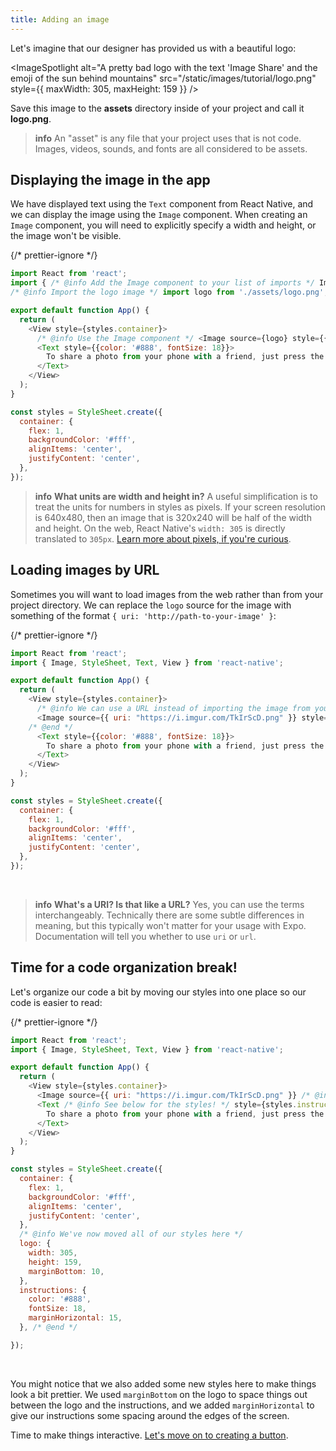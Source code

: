 ```yaml
---
title: Adding an image
---
```



Let's imagine that our designer has provided us with a beautiful logo:

<ImageSpotlight
  alt="A pretty bad logo with the text 'Image Share' and the emoji of the sun behind mountains"
  src="/static/images/tutorial/logo.png"
  style={{ maxWidth: 305, maxHeight: 159 }}
/>

Save this image to the **assets** directory inside of your project and call it **logo.png**.

> **info** An "asset" is any file that your project uses that is not code. Images, videos, sounds, and fonts are all considered to be assets.

## Displaying the image in the app

We have displayed text using the `Text` component from React Native, and we can display the image using the `Image` component. When creating an `Image` component, you will need to explicitly specify a width and height, or the image won't be visible.

{/* prettier-ignore */}
```js
import React from 'react';
import { /* @info Add the Image component to your list of imports */ Image, /* @end */ StyleSheet, Text, View } from 'react-native';
/* @info Import the logo image */ import logo from './assets/logo.png'; /* @end */

export default function App() {
  return (
    <View style={styles.container}>
      /* @info Use the Image component */ <Image source={logo} style={{ width: 305, height: 159 }} /> /* @end */
      <Text style={{color: '#888', fontSize: 18}}>
        To share a photo from your phone with a friend, just press the button below!
      </Text>
    </View>
  );
}

const styles = StyleSheet.create({
  container: {
    flex: 1,
    backgroundColor: '#fff',
    alignItems: 'center',
    justifyContent: 'center',
  },
});
```

> **info** **What units are width and height in?** A useful simplification is to treat the units for numbers in styles as pixels. If your screen resolution is 640x480, then an image that is 320x240 will be half of the width and height. On the web, React Native's `width: 305` is directly translated to `305px`. [Learn more about pixels, if you're curious](https://medium.com/@pnowelldesign/pixel-density-demystified-a4db63ba2922).

## Loading images by URL

Sometimes you will want to load images from the web rather than from your project directory. We can replace the `logo` source for the image with something of the format `{ uri: 'http://path-to-your-image' }`:

<SnackInline>

{/* prettier-ignore */}
```js
import React from 'react';
import { Image, StyleSheet, Text, View } from 'react-native';

export default function App() {
  return (
    <View style={styles.container}>
      /* @info We can use a URL instead of importing the image from your local assets */
      <Image source={{ uri: "https://i.imgur.com/TkIrScD.png" }} style={{ width: 305, height: 159 }} />
    /* @end */
      <Text style={{color: '#888', fontSize: 18}}>
        To share a photo from your phone with a friend, just press the button below!
      </Text>
    </View>
  );
}

const styles = StyleSheet.create({
  container: {
    flex: 1,
    backgroundColor: '#fff',
    alignItems: 'center',
    justifyContent: 'center',
  },
});
```

</SnackInline>

<br />

> **info** **What's a URI? Is that like a URL?** Yes, you can use the terms interchangeably. Technically there are some subtle differences in meaning, but this typically won't matter for your usage with Expo. Documentation will tell you whether to use `uri` or `url`.

## Time for a code organization break!

Let's organize our code a bit by moving our styles into one place so our code is easier to read:

<SnackInline>

{/* prettier-ignore */}
```js
import React from 'react';
import { Image, StyleSheet, Text, View } from 'react-native';

export default function App() {
  return (
    <View style={styles.container}>
      <Image source={{ uri: "https://i.imgur.com/TkIrScD.png" }} /* @info See below for the styles! */ style={styles.logo} /* @end *//>
      <Text /* @info See below for the styles! */ style={styles.instructions} /* @end */>
        To share a photo from your phone with a friend, just press the button below!
      </Text>
    </View>
  );
}

const styles = StyleSheet.create({
  container: {
    flex: 1,
    backgroundColor: '#fff',
    alignItems: 'center',
    justifyContent: 'center',
  },
  /* @info We've now moved all of our styles here */
  logo: {
    width: 305,
    height: 159,
    marginBottom: 10,
  },
  instructions: {
    color: '#888',
    fontSize: 18,
    marginHorizontal: 15,
  }, /* @end */

});
```

</SnackInline>

<br />

You might notice that we also added some new styles here to make things look a bit prettier. We used `marginBottom` on the logo to space things out between the logo and the instructions, and we added `marginHorizontal` to give our instructions some spacing around the edges of the screen.

Time to make things interactive. [Let's move on to creating a button](/tutorial/button).
